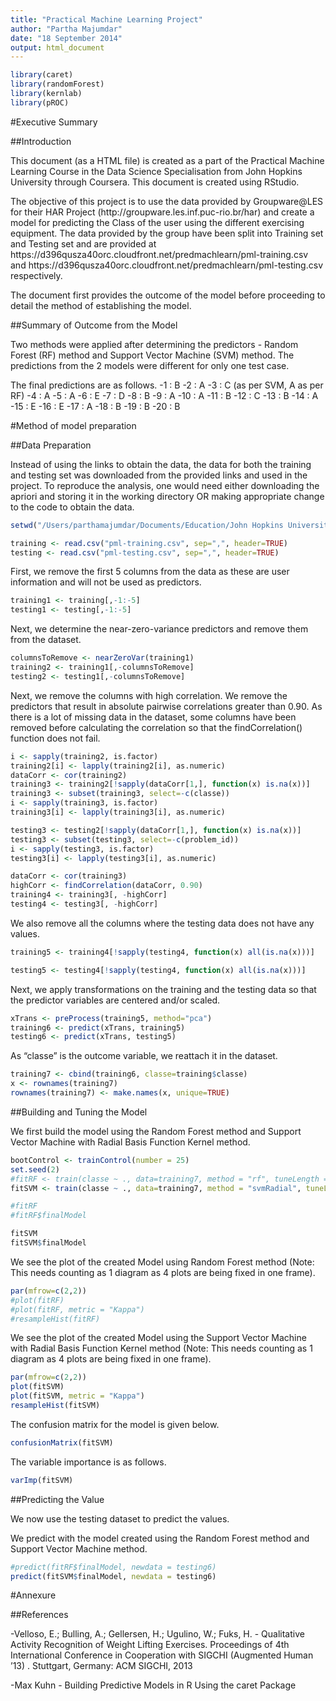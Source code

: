 ```yaml
---
title: "Practical Machine Learning Project"
author: "Partha Majumdar"
date: "18 September 2014"
output: html_document
---
```


```r
library(caret)
library(randomForest)
library(kernlab)
library(pROC)
```

#Executive Summary

##Introduction

This document (as a HTML file) is created as a part of the Practical Machine Learning Course in the Data Science Specialisation from John Hopkins University through Coursera. This document is created using RStudio.

The objective of this project is to use the data provided by Groupware@LES for their HAR Project (http://groupware.les.inf.puc-rio.br/har) and create a model for predicting the Class of the user using the different exercising equipment. The data provided by the group have been split into Training set and Testing set and are provided at https://d396qusza40orc.cloudfront.net/predmachlearn/pml-training.csv and https://d396qusza40orc.cloudfront.net/predmachlearn/pml-testing.csv respectively.

The document first provides the outcome of the model before proceeding to detail the method of establishing the model.

##Summary of Outcome from the Model

Two methods were applied after determining the predictors - Random Forest (RF) method and Support Vector Machine (SVM) method. The predictions from the 2 models were different for only one test case.

The final predictions are as follows.
-1  : B 
-2  : A 
-3  : C (as per SVM, A as per RF)
-4  : A 
-5  : A 
-6  : E 
-7  : D 
-8  : B 
-9  : A 
-10 : A 
-11 : B 
-12 : C 
-13 : B 
-14 : A 
-15 : E 
-16 : E 
-17 : A 
-18 : B 
-19 : B 
-20 : B

#Method of model preparation

##Data Preparation

Instead of using the links to obtain the data, the data for both the training and testing set was downloaded from the provided links and used in the project. To reproduce the analysis, one would need either downloading the apriori and storing it in the working directory OR making appropriate change to the code to obtain the data.

```r
setwd("/Users/parthamajumdar/Documents/Education/John Hopkins University/Data Science/Work/DSCoursePMLProject")
```

```r
training <- read.csv("pml-training.csv", sep=",", header=TRUE)
testing <- read.csv("pml-testing.csv", sep=",", header=TRUE)
```

First, we remove the first 5 columns from the data as these are user information and will not be used as predictors.
```r
training1 <- training[,-1:-5]
testing1 <- testing[,-1:-5]
```

Next, we determine the near-zero-variance predictors and remove them from the dataset.
```r
columnsToRemove <- nearZeroVar(training1)
training2 <- training1[,-columnsToRemove]
testing2 <- testing1[,-columnsToRemove]
```

Next, we remove the columns with high correlation. We remove the predictors that result in absolute pairwise correlations greater than 0.90. As there is a lot of missing data in the dataset, some columns have been removed before calculating the correlation so that the findCorrelation() function does not fail.

```r
i <- sapply(training2, is.factor)
training2[i] <- lapply(training2[i], as.numeric)
dataCorr <- cor(training2)
training3 <- training2[!sapply(dataCorr[1,], function(x) is.na(x))]
training3 <- subset(training3, select=-c(classe))
i <- sapply(training3, is.factor)
training3[i] <- lapply(training3[i], as.numeric)

testing3 <- testing2[!sapply(dataCorr[1,], function(x) is.na(x))]
testing3 <- subset(testing3, select=-c(problem_id))
i <- sapply(testing3, is.factor)
testing3[i] <- lapply(testing3[i], as.numeric)

dataCorr <- cor(training3)
highCorr <- findCorrelation(dataCorr, 0.90)
training4 <- training3[, -highCorr]
testing4 <- testing3[, -highCorr]
```

We also remove all the columns where the testing data does not have any values.

```r
training5 <- training4[!sapply(testing4, function(x) all(is.na(x)))]

testing5 <- testing4[!sapply(testing4, function(x) all(is.na(x)))]
```

Next, we apply transformations on the training and the testing data so that the predictor variables are centered and/or scaled.

```r
xTrans <- preProcess(training5, method="pca")
training6 <- predict(xTrans, training5)
testing6 <- predict(xTrans, testing5)
```

As "classe" is the outcome variable, we reattach it in the dataset.
```r
training7 <- cbind(training6, classe=training$classe)
x <- rownames(training7)
rownames(training7) <- make.names(x, unique=TRUE)
```

##Building and Tuning the Model

We first build the model using the Random Forest method and Support Vector Machine with Radial Basis Function Kernel method.

```r
bootControl <- trainControl(number = 25)
set.seed(2)
#fitRF <- train(classe ~ ., data=training7, method = "rf", tuneLength = 5, trControl = bootControl, scaled = FALSE)
fitSVM <- train(classe ~ ., data=training7, method = "svmRadial", tuneLength = 5, trControl = bootControl, scaled = FALSE)

#fitRF
#fitRF$finalModel

fitSVM
fitSVM$finalModel
```

We see the plot of the created Model using Random Forest method (Note: This needs counting as 1 diagram as 4 plots are being fixed in one frame).

```r
par(mfrow=c(2,2))
#plot(fitRF)
#plot(fitRF, metric = "Kappa")
#resampleHist(fitRF)
```

We see the plot of the created Model using the Support Vector Machine with Radial Basis Function Kernel method (Note: This needs counting as 1 diagram as 4 plots are being fixed in one frame).

```r
par(mfrow=c(2,2))
plot(fitSVM)
plot(fitSVM, metric = "Kappa")
resampleHist(fitSVM)
```

The confusion matrix for the model is given below.

```r
confusionMatrix(fitSVM)
```

The variable importance is as follows.

```r
varImp(fitSVM)
```

##Predicting the Value

We now use the testing dataset to predict the values.

We predict with the model created using the Random Forest method and Support Vector Machine method.

```r
#predict(fitRF$finalModel, newdata = testing6)
predict(fitSVM$finalModel, newdata = testing6)
```

#Annexure

##References

-Velloso, E.; Bulling, A.; Gellersen, H.; Ugulino, W.; Fuks, H. - Qualitative Activity Recognition of Weight Lifting Exercises. Proceedings of 4th International Conference in Cooperation with SIGCHI (Augmented Human '13) . Stuttgart, Germany: ACM SIGCHI, 2013

-Max Kuhn - Building Predictive Models in R Using the caret Package
